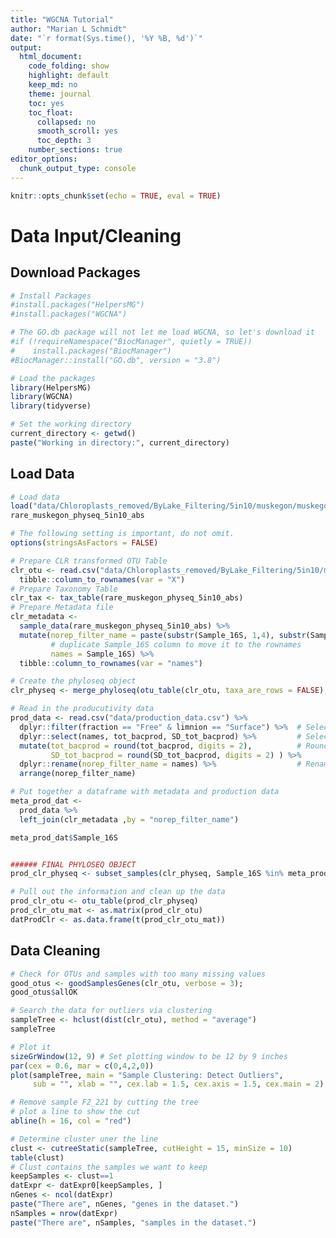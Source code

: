```yaml
---
title: "WGCNA Tutorial"
author: "Marian L Schmidt"
date: "`r format(Sys.time(), '%Y %B, %d')`"
output:
  html_document:
    code_folding: show
    highlight: default
    keep_md: no
    theme: journal
    toc: yes
    toc_float:  
      collapsed: no
      smooth_scroll: yes
      toc_depth: 3
    number_sections: true
editor_options: 
  chunk_output_type: console
---
```


```r
knitr::opts_chunk$set(echo = TRUE, eval = TRUE)
```



# Data Input/Cleaning

## Download Packages

```r
# Install Packages
#install.packages("HelpersMG")
#install.packages("WGCNA")

# The GO.db package will not let me load WGCNA, so let's download it
#if (!requireNamespace("BiocManager", quietly = TRUE))
#    install.packages("BiocManager")
#BiocManager::install("GO.db", version = "3.8")

# Load the packages
library(HelpersMG)
library(WGCNA)
library(tidyverse)

# Set the working directory
current_directory <- getwd()
paste("Working in directory:", current_directory)
```


## Load Data
```r
# Load data
load("data/Chloroplasts_removed/ByLake_Filtering/5in10/muskegon/muskegon_5in10_physeqs.RData")
rare_muskegon_physeq_5in10_abs

# The following setting is important, do not omit.
options(stringsAsFactors = FALSE)

# Prepare CLR transformed OTU Table 
clr_otu <- read.csv("data/Chloroplasts_removed/ByLake_Filtering/5in10/muskegon/muskegon_clr_otu_5in10.csv") %>%
  tibble::column_to_rownames(var = "X") 
# Prepare Taxonomy Table 
clr_tax <- tax_table(rare_muskegon_physeq_5in10_abs)
# Prepare Metadata file 
clr_metadata <- 
  sample_data(rare_muskegon_physeq_5in10_abs) %>%
  mutate(norep_filter_name = paste(substr(Sample_16S, 1,4), substr(Sample_16S, 6, 9), sep=""),
         # duplicate Sample_16S column to move it to the rownames
         names = Sample_16S) %>%
  tibble::column_to_rownames(var = "names") 

# Create the phyloseq object
clr_physeq <- merge_phyloseq(otu_table(clr_otu, taxa_are_rows = FALSE), clr_tax, sample_data(clr_metadata))

# Read in the producutivity data
prod_data <- read.csv("data/production_data.csv") %>%
  dplyr::filter(fraction == "Free" & limnion == "Surface") %>%  # Select only rows that are free-living
  dplyr::select(names, tot_bacprod, SD_tot_bacprod) %>%         # Select relevant columns for total productivity
  mutate(tot_bacprod = round(tot_bacprod, digits = 2),          # Round to 2 decimals
         SD_tot_bacprod = round(SD_tot_bacprod, digits = 2) ) %>%      
  dplyr::rename(norep_filter_name = names) %>%                  # Rename to match other data frame
  arrange(norep_filter_name)

# Put together a dataframe with metadata and production data
meta_prod_dat <-
  prod_data %>%
  left_join(clr_metadata ,by = "norep_filter_name")

meta_prod_dat$Sample_16S


###### FINAL PHYLOSEQ OBJECT
prod_clr_physeq <- subset_samples(clr_physeq, Sample_16S %in% meta_prod_dat$Sample_16S)

# Pull out the information and clean up the data
prod_clr_otu <- otu_table(prod_clr_physeq)
prod_clr_otu_mat <- as.matrix(prod_clr_otu)
datProdClr <- as.data.frame(t(prod_clr_otu_mat))
```


## Data Cleaning 
```r
# Check for OTUs and samples with too many missing values
good_otus <- goodSamplesGenes(clr_otu, verbose = 3);
good_otus$allOK

# Search the data for outliers via clustering
sampleTree <- hclust(dist(clr_otu), method = "average")
sampleTree

# Plot it 
sizeGrWindow(12, 9) # Set plotting window to be 12 by 9 inches
par(cex = 0.6, mar = c(0,4,2,0))
plot(sampleTree, main = "Sample Clustering: Detect Outliers", 
     sub = "", xlab = "", cex.lab = 1.5, cex.axis = 1.5, cex.main = 2)

# Remove sample F2_221 by cutting the tree
# plot a line to show the cut
abline(h = 16, col = "red")

# Determine cluster uner the line
clust <- cutreeStatic(sampleTree, cutHeight = 15, minSize = 10)
table(clust) 
# Clust contains the samples we want to keep
keepSamples <- clust==1
datExpr <- datExpr0[keepSamples, ]
nGenes <- ncol(datExpr)
paste("There are", nGenes, "genes in the dataset.")
nSamples = nrow(datExpr)
paste("There are", nSamples, "samples in the dataset.")
```
